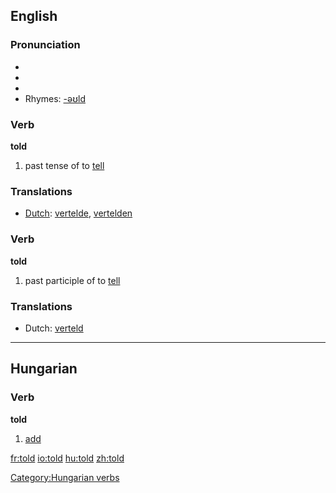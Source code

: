 ==English==

{{rank|world|thing|set|196|told|both|having|look}}

===Pronunciation===
*{{SAMPA|/'/}}
*{{IPA|/'told/}}
*{{audio|en-us-told.ogg|Audio (US)}}
*Rhymes: [[Rhymes:English:-əʊld|-əʊld]]

===Verb===
'''told'''
# past tense of to [[tell]]

===Translations===
*[[Dutch]]: [[vertelde]], [[vertelden]]

===Verb===
'''told'''
# past participle of to [[tell]]

===Translations===
*Dutch: [[verteld]]


-----

==Hungarian==

===Verb===
'''told'''

#[[add]]

[[Category:Hungarian verbs]]

[[fr:told]]
[[io:told]]
[[hu:told]]
[[zh:told]]